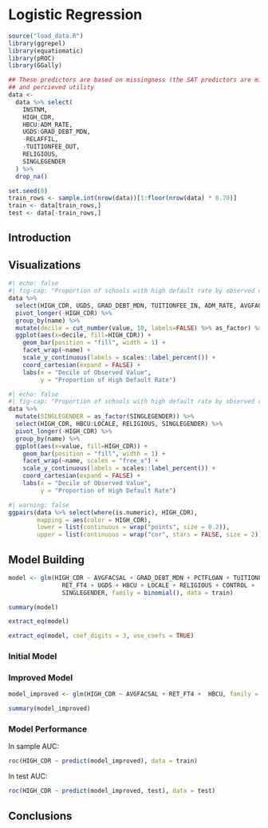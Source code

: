 # Logistic Regression
```r
source("load_data.R")
library(ggrepel)
library(equatiomatic)
library(pROC)
library(GGally)

## These predictors are based on missingness (the SAT predictors are missing ~50% of the time)
## and percieved utility
data <-
  data %>% select(
    INSTNM,
    HIGH_CDR,
    HBCU:ADM_RATE,
    UGDS:GRAD_DEBT_MDN,
    -RELAFFIL,
    -TUITIONFEE_OUT,
    RELIGIOUS,
    SINGLEGENDER
  ) %>%
  drop_na()

set.seed(0)
train_rows <- sample.int(nrow(data))[1:floor(nrow(data) * 0.70)]
train <- data[train_rows,]
test <- data[-train_rows,]
```

## Introduction

## Visualizations

```r
#| echo: false
#| fig-cap: "Proportion of schools with high default rate by observed deciles"
data %>%
  select(HIGH_CDR, UGDS, GRAD_DEBT_MDN, TUITIONFEE_IN, ADM_RATE, AVGFACSAL, PCTFLOAN, RET_FT4) %>%
  pivot_longer(-HIGH_CDR) %>%
  group_by(name) %>%
  mutate(decile = cut_number(value, 10, labels=FALSE) %>% as_factor) %>%
  ggplot(aes(x=decile, fill=HIGH_CDR)) + 
    geom_bar(position = "fill", width = 1) + 
    facet_wrap(~name) + 
    scale_y_continuous(labels = scales::label_percent()) + 
    coord_cartesian(expand = FALSE) +
    labs(x = "Decile of Observed Value",
         y = "Proportion of High Default Rate")
```

```r
#| echo: false
#| fig-cap: "Proportion of schools with high default rate by observed categorical values"
data %>%
  mutate(SINGLEGENDER = as_factor(SINGLEGENDER)) %>%
  select(HIGH_CDR, HBCU:LOCALE, RELIGIOUS, SINGLEGENDER) %>%
  pivot_longer(-HIGH_CDR) %>%
  group_by(name) %>%
  ggplot(aes(x=value, fill=HIGH_CDR)) + 
    geom_bar(position = "fill", width = 1) + 
    facet_wrap(~name, scales = "free_x") + 
    scale_y_continuous(labels = scales::label_percent()) + 
    coord_cartesian(expand = FALSE) +
    labs(x = "Decile of Observed Value",
         y = "Proportion of High Default Rate")
```
```r
#| warning: false
ggpairs(data %>% select(where(is.numeric), HIGH_CDR),
        mapping = aes(color = HIGH_CDR),
        lower = list(continuous = wrap("points", size = 0.2)),
        upper = list(continuous = wrap("cor", stars = FALSE, size = 2)))
```


## Model Building

```r
model <- glm(HIGH_CDR ~ AVGFACSAL + GRAD_DEBT_MDN + PCTFLOAN + TUITIONFEE_IN +
               RET_FT4 + UGDS + HBCU + LOCALE + RELIGIOUS + CONTROL + 
               SINGLEGENDER, family = binomial(), data = train)

summary(model)
```

```r
extract_eq(model)
```

```r
extract_eq(model, coef_digits = 3, use_coefs = TRUE)
```



### Initial Model

### Improved Model

```r
model_improved <- glm(HIGH_CDR ~ AVGFACSAL + RET_FT4 +  HBCU, family = binomial(), data = train)

summary(model_improved)
```


### Model Performance
In sample AUC:

```r
roc(HIGH_CDR ~ predict(model_improved), data = train)
```

In test AUC:

```r
roc(HIGH_CDR ~ predict(model_improved, test), data = test)
```
## Conclusions